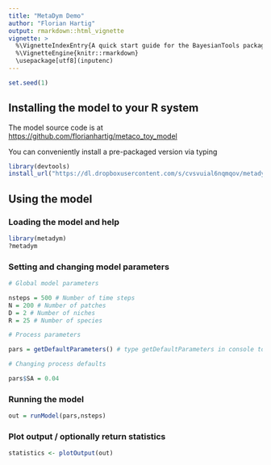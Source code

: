 ```yaml
---
title: "MetaDym Demo"
author: "Florian Hartig"
output: rmarkdown::html_vignette
vignette: >
  %\VignetteIndexEntry{A quick start guide for the BayesianTools package}
  %\VignetteEngine{knitr::rmarkdown}
  \usepackage[utf8](inputenc)
---
```


```r
set.seed(1)
```

## Installing the model to your R system 

The model source code is at [https://github.com/florianhartig/metaco_toy_model](https://github.com/florianhartig/metaco_toy_model)

You can conveniently install a pre-packaged version via typing

```r
library(devtools)
install_url("https://dl.dropboxusercontent.com/s/cvsvuial6nqmqov/metadym_0.0.0.9000.tar.gz", dependencies = T)
```


## Using the model

### Loading the model and help

```r
library(metadym)
?metadym
```


### Setting and changing model parameters


```r

# Global model parameters

nsteps = 500 # Number of time steps 
N = 200 # Number of patches
D = 2 # Number of niches
R = 25 # Number of species

# Process parameters

pars = getDefaultParameters() # type getDefaultParameters in console to see how defaults are created

# Changing process defaults

pars$SA = 0.04

```

### Running the model

```r
out = runModel(pars,nsteps)
```


### Plot output / optionally return statistics

```r
statistics <- plotOutput(out)
```


